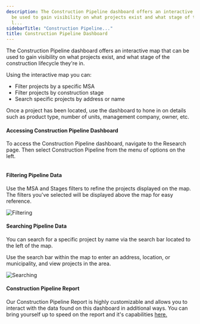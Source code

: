 ```yaml
---
description: The Construction Pipeline dashboard offers an interactive map that can
  be used to gain visibility on what projects exist and what stage of the construction
  l...
sidebarTitle: "Construction Pipeline..."
title: Construction Pipeline Dashboard
---
```


The Construction Pipeline dashboard offers an interactive map that can be used to gain visibility on what projects exist, and what stage of the construction lifecycle they're in. 


Using the interactive map you can:


* Filter projects by a specific MSA
* Filter projects by construction stage
* Search specific projects by address or name


Once a project has been located, use the dashboard to hone in on details such as product type, number of units, management company, owner, etc. 


#### Accessing Construction Pipeline Dashboard


To access the Construction Pipeline dashboard, navigate to the Research page. Then select Construction Pipeline from the menu of options on the left. 


<Frame>
  <img src="/images/radix/74730e66ec0f51bdbdc9f046b519d78e293c364f.png" alt="" />
</Frame>


#### Filtering Pipeline Data


Use the MSA and Stages filters to refine the projects displayed on the map. The filters you've selected will be displayed above the map for easy reference. 


<Frame>
  <img src="/images/radix/69d126bd1bf9415a6e8057e7b23f9ed2cbddd148.png" alt="Filtering" />
</Frame>


#### Searching Pipeline Data


You can search for a specific project by name via the search bar located to the left of the map.


Use the search bar within the map to enter an address, location, or municipality, and view projects in the area. 


<Frame>
  <img src="/images/radix/29f1dfd3eb6667e40d392744d7709499510771e8.png" alt="Searching" />
</Frame>



#### Construction Pipeline Report


Our Construction Pipeline Report is highly customizable and allows you to interact with the data found on this dashboard in additional ways. You can bring yourself up to speed on the report and it's capabilities [here.](kb://article/zendesk:radix:16508089274253)